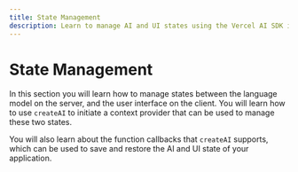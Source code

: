 ```yaml
---
title: State Management
description: Learn to manage AI and UI states using the Vercel AI SDK in your Next.js application
---
```


# State Management

In this section you will learn how to manage states between the language model on the server, and the user interface on the client. You will learn how to use `createAI` to initiate a context provider that can be used to manage these two states.

You will also learn about the function callbacks that `createAI` supports, which can be used to save and restore the AI and UI state of your application.
